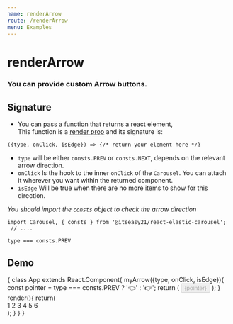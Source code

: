 ```yaml
---
name: renderArrow
route: /renderArrow
menu: Examples
---
```



# renderArrow

### You can provide custom Arrow buttons.

## Signature 

- You can pass a function that returns a react element,   
  This function is a [render prop](https://reactjs.org/docs/render-props.html) and its signature is:  
```
({type, onClick, isEdge}) => {/* return your element here */}
```

- `type` will be either `consts.PREV` or `consts.NEXT`, depends on the relevant arrow direction.
- `onClick` Is the hook to the inner `onClick` of the `Carousel`. You can attach it wherever you want within the returned component.
- `isEdge` Will be true when there are no more items to show for this direction.

_You should import the `consts` object to check the arrow direction_
```
import Carousel, { consts } from '@itseasy21/react-elastic-carousel';
 // ....

type === consts.PREV
```

## Demo

<Playground >
    {
       class App extends React.Component{
            myArrow({type, onClick, isEdge}){
                const pointer = type === consts.PREV ? '👈' : '👉';
                return (
                    <Button onClick={onClick} disabled={isEdge}>
                        {pointer}
                    </Button>
                );
            }
            render(){
                return(
                    <div>
                        <Carousel renderArrow={this.myArrow}>
                            <Item>1</Item>
                            <Item>2</Item>
                            <Item>3</Item>
                            <Item>4</Item>
                            <Item>5</Item>
                            <Item>6</Item>
                        </Carousel>
                    </div>
                );
            }
        }
    }
</Playground>
